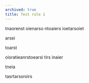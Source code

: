 ```yaml
---
archived: true
title: Test rule 1
---
```


tnaorenst oienarso ntoaiers ioetarsoiet

arsei

toarst

oisratieanrstoearsi tirs inaier

tneia

tasrtarssroirs
